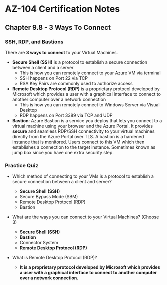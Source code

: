 # AZ-104 Certification Notes
## Chapter 9.8 - 3 Ways To Connect

### SSH, RDP, and Bastions
There are **3 ways to connect** to your Virtual Machines.
* **Secure Shell (SSH)** is a protocol to establish a secure connection between a client and a server
	* This is how you can remotely connect to your Azure VM via terminal
	* SSH happens on Port 22 via TCP
	* RSA Key Pairs are commonly used to authorize access
* **Remote Desktop Protocol (RDP)** is a proprietary protocol developed by Microsoft which provides a user with a graphical interface to connect to another computer over a network connection
	* This is how you can remotely connect to Windows Server via Visual Desktop
	* RDP happens on Port 3389 via TCP and UDP
* **Bastion**: Azure Bastion is a service you deploy that lets you connect to a virtual machine using your browser and the Azure Portal. It provides **secure** and seamless RDP/SSH connectivity to your virtual machines directly from the Azure  Portal over TLS. A bastion is a hardened instance that is monitored. Users connect to this VM which then establishes a connection to the target instance. Sometimes known as jump box since you have one extra security step.

### Practice Quiz
* Which method of connecting to your VMs is a protocol to establish a secure connection between a client and server?
	* **Secure Shell (SSH)**
	* Secure Bypass Mode (SBM)
	* Remote Desktop Protocol (RDP)
	* Bastion
* What are the ways you can connect to your Virtual Machines? (Choose 3)
	* **Secure Shell (SSH)**
	* **Bastion**
	* Connector System
	* **Remote Desktop Protocol (RDP)**

* What is Remote Desktop Protocol (RDP)?
	* **It is a proprietary protocol developed by Microsoft which provides a user with a graphical interface to connect to another computer over a network connection.**